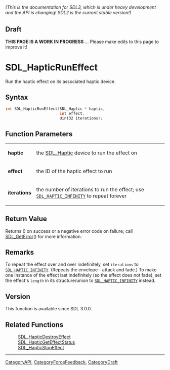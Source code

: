 ====== (This is the documentation for SDL3, which is under heavy development and the API is changing! SDL2 is the current stable version!) ======

== Draft ==

'''THIS PAGE IS A WORK IN PROGRESS''' ... Please make edits to this page to improve it!
= SDL_HapticRunEffect =

Run the haptic effect on its associated haptic device.

== Syntax ==

<syntaxhighlight lang='c'>
int SDL_HapticRunEffect(SDL_Haptic * haptic,
                        int effect,
                        Uint32 iterations);
</syntaxhighlight>

== Function Parameters ==

{|
|'''haptic'''
|the [[SDL_Haptic]] device to run the effect on
|-
|'''effect'''
|the ID of the haptic effect to run
|-
|'''iterations'''
|the number of iterations to run the effect; use <code>[[SDL_HAPTIC_INFINITY]]</code> to repeat forever
|}

== Return Value ==

Returns 0 on success or a negative error code on failure; call
[[SDL_GetError]]() for more information.

== Remarks ==

To repeat the effect over and over indefinitely, set
<code>iterations</code> to <code>[[SDL_HAPTIC_INFINITY]]</code>. (Repeats
the envelope - attack and fade.) To make one instance of the effect last
indefinitely (so the effect does not fade), set the effect's
<code>length</code> in its structure/union to
<code>[[SDL_HAPTIC_INFINITY]]</code> instead.

== Version ==

This function is available since SDL 3.0.0.

== Related Functions ==

:[[SDL_HapticDestroyEffect]]
:[[SDL_HapticGetEffectStatus]]
:[[SDL_HapticStopEffect]]

----
[[CategoryAPI]], [[CategoryForceFeedback]], [[CategoryDraft]]


